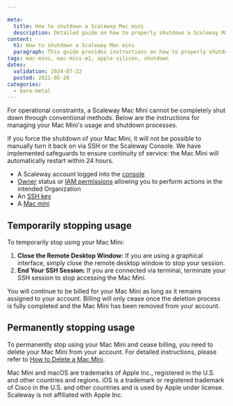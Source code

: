 ```yaml
---

meta:
  title: How to shutdown a Scaleway Mac mini
  description: Detailed guide on how to properly shutdown a Scaleway Mac Mini.
content:
  h1: How to shutdown a Scaleway Mac mini
  paragraph: This guide provides instructions on how to properly shutdown a Scaleway Mac Mini.
tags: mac-mini, mac-mini-m1, apple-silicon, shutdown
dates:
  validation: 2024-07-22
  posted: 2021-05-26
categories:
  - bare-metal
---
```


For operational constraints, a Scaleway Mac Mini cannot be completely shut down through conventional methods. Below are the instructions for managing your Mac Mini's usage and shutdown processes.

<Message type="important">
    If you force the shutdown of your Mac Mini, it will not be possible to manually turn it back on via SSH or the Scaleway Console. We have implemented safeguards to ensure continuity of service: the Mac Mini will automatically restart within 24 hours.
</Message>


<Macro id="requirements" />

- A Scaleway account logged into the [console](https://console.scaleway.com)
- [Owner](/identity-and-access-management/iam/concepts/#owner) status or [IAM permissions](/identity-and-access-management/iam/concepts/#permission) allowing you to perform actions in the intended Organization
- An [SSH key](/identity-and-access-management/organizations-and-projects/how-to/create-ssh-key/)
- A [Mac mini](/bare-metal/apple-silicon/how-to/create-mac-mini/)


## Temporarily stopping usage

To temporarily stop using your Mac Mini:
1. **Close the Remote Desktop Window:** If you are using a graphical interface, simply close the remote desktop window to stop your session.
2. **End Your SSH Session:** If you are connected via terminal, terminate your SSH session to stop accessing the Mac Mini.

<Message type="important">
    You will continue to be billed for your Mac Mini as long as it remains assigned to your account. Billing will only cease once the deletion process is fully completed and the Mac Mini has been removed from your account.
</Message>

## Permanently stopping usage

To permanently stop using your Mac Mini and cease billing, you need to delete your Mac Mini from your account. For detailed instructions, please refer to [How to Delete a Mac Mini](/bare-metal/apple-silicon/how-to/delete-mac-mini/).

<Message type="note">
  Mac Mini and macOS are trademarks of Apple Inc., registered in the U.S. and other countries and regions. iOS is a trademark or registered trademark of Cisco in the U.S. and other countries and is used by Apple under license. Scaleway is not affiliated with Apple Inc.
</Message>
